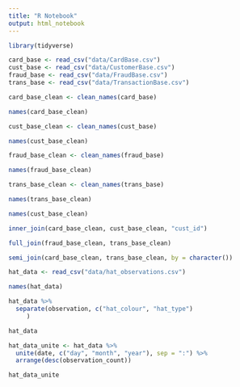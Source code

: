 ```yaml
---
title: "R Notebook"
output: html_notebook
---
```


```r
library(tidyverse)
```
```r
card_base <- read_csv("data/CardBase.csv")
cust_base <- read_csv("data/CustomerBase.csv")
fraud_base <- read_csv("data/FraudBase.csv") 
trans_base <- read_csv("data/TransactionBase.csv")
```

```r

card_base_clean <- clean_names(card_base)

names(card_base_clean)

cust_base_clean <- clean_names(cust_base)

names(cust_base_clean)

fraud_base_clean <- clean_names(fraud_base)

names(fraud_base_clean)

trans_base_clean <- clean_names(trans_base)

names(trans_base_clean)

names(cust_base_clean)
```

```r
inner_join(card_base_clean, cust_base_clean, "cust_id")
```

```r
full_join(fraud_base_clean, trans_base_clean)
```
```r
semi_join(card_base_clean, trans_base_clean, by = character())
```
```r
hat_data <- read_csv("data/hat_observations.csv")

names(hat_data)
```
```r
hat_data %>% 
  separate(observation, c("hat_colour", "hat_type")
     )

hat_data
```
```r
hat_data_unite <- hat_data %>%
  unite(date, c("day", "month", "year"), sep = ":") %>%
  arrange(desc(observation_count))

hat_data_unite
```




